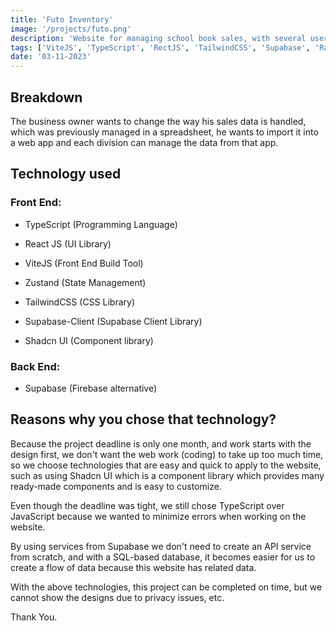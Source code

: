 ```yaml
---
title: 'Futo Inventory'
image: '/projects/futo.png'
description: 'Website for managing school book sales, with several user roles, with user flows from each division that will manage the ordering process.'
tags: ['ViteJS', 'TypeScript', 'RectJS', 'TailwindCSS', 'Supabase', 'Radix-UI']
date: '03-11-2023'
---
```


## Breakdown

The business owner wants to change the way his sales data is handled, which was previously managed in a spreadsheet, he wants to import it into a web app and each division can manage the data from that app.

## Technology used

### Front End:

- TypeScript (Programming Language)

- React JS (UI Library)

- ViteJS (Front End Build Tool)

- Zustand (State Management)

- TailwindCSS (CSS Library)

- Supabase-Client (Supabase Client Library)

- Shadcn UI (Component library)

### Back End:

- Supabase (Firebase alternative)

## Reasons why you chose that technology?

Because the project deadline is only one month, and work starts with the design first, we don't want the web work (coding) to take up too much time, so we choose technologies that are easy and quick to apply to the website, such as using Shadcn UI which is a component library which provides many ready-made components and is easy to customize.

Even though the deadline was tight, we still chose TypeScript over JavaScript because we wanted to minimize errors when working on the website.

By using services from Supabase we don't need to create an API service from scratch, and with a SQL-based database, it becomes easier for us to create a flow of data because this website has related data.

With the above technologies, this project can be completed on time, but we cannot show the designs due to privacy issues, etc.

Thank You.

